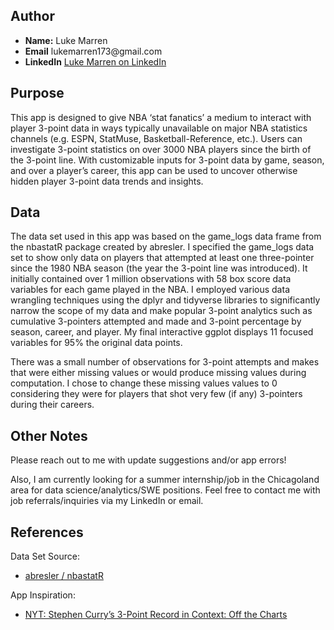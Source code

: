 ## Author

- **Name:** Luke Marren
- **Email** lukemarren173@gmail.com
- **LinkedIn** [Luke Marren on LinkedIn](https://www.linkedin.com/in/luke-marren-aa9912206/)

## Purpose

This app is designed to give NBA 'stat fanatics' a medium to interact with player 
3-point data in ways typically unavailable on major NBA statistics channels 
(e.g. ESPN, StatMuse, Basketball-Reference, etc.). Users can investigate 
3-point statistics on over 3000 NBA players since the birth of the 3-point line.
With customizable inputs for 3-point data by game, season, and over a player's 
career, this app can be used to uncover otherwise hidden player 3-point data
trends and insights.

## Data

The data set used in this app was based on the game_logs data frame from the 
nbastatR package created by abresler. I specified the game_logs data set to show 
only data on players that attempted at least one three-pointer since the 1980 
NBA season (the year the 3-point line was introduced). It initially contained 
over 1 million observations with 58 box score data variables for each game 
played in the NBA. I employed various data wrangling techniques using the dplyr 
and tidyverse libraries to significantly narrow the scope of my data and make
popular 3-point analytics such as cumulative 3-pointers attempted and made and 
3-point percentage by season, career, and player. My final interactive ggplot 
displays 11 focused variables for 95% the original data points.

There was a small number of observations for 3-point attempts and makes that
were either missing values or would produce missing values during computation. I
chose to change these missing values values to 0 considering they were for
players that shot very few (if any) 3-pointers during their careers.

## Other Notes

Please reach out to me with update suggestions and/or app errors!

Also, I am currently looking for a summer internship/job in the Chicagoland 
area for data science/analytics/SWE positions. Feel free to contact me with job 
referrals/inquiries via my LinkedIn or email.

## References 

Data Set Source:

- [abresler / nbastatR](https://github.com/abresler/nbastatR)

App Inspiration:

- [NYT: Stephen Curry's 3-Point Record in Context: Off the Charts](https://www.nytimes.com/interactive/2016/04/16/upshot/stephen-curry-golden-state-warriors-3-pointers.html)
